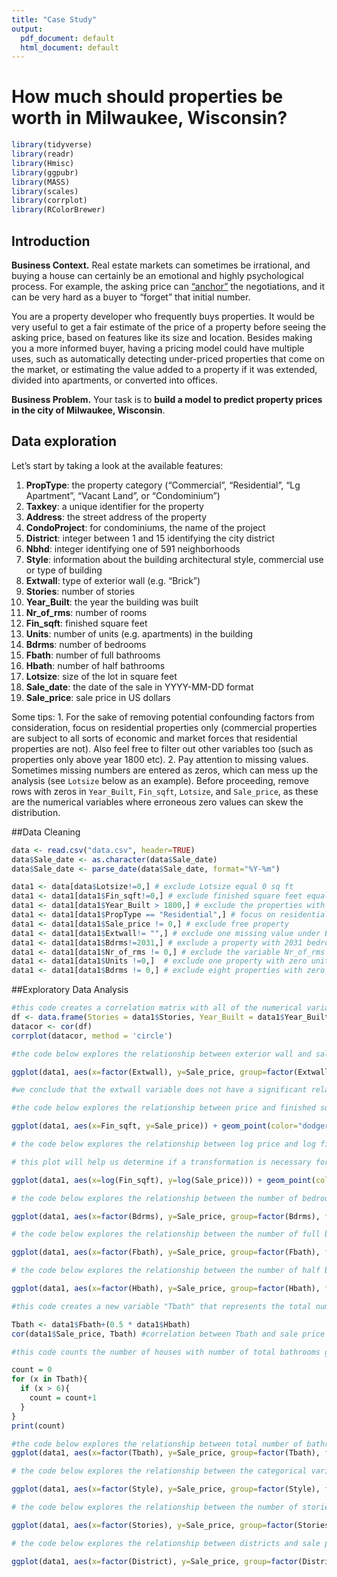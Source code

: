 ---
title: "Case Study"
output:
  pdf_document: default
  html_document: default
---

# How much should properties be worth in Milwaukee, Wisconsin? 



```{r libraries, message=FALSE, warning=FALSE}
library(tidyverse)
library(readr)
library(Hmisc)
library(ggpubr)
library(MASS)
library(scales)
library(corrplot)
library(RColorBrewer)
```


## Introduction

**Business Context.** Real estate markets can sometimes be irrational, and buying a house can certainly be an emotional and highly psychological process. For example, the asking price can [“anchor”](https://en.wikipedia.org/wiki/Anchoring) the negotiations, and it can be very hard as a buyer to “forget” that initial number.

You are a property developer who frequently buys properties. It would be very useful to get a fair estimate of the price of a property before seeing the asking price, based on features like its size and location. Besides making you a more informed buyer, having a pricing model could have multiple uses, such as automatically detecting under-priced properties that come on the market, or estimating the value added to a property if it was extended, divided into apartments, or converted into offices.

**Business Problem.** Your task is to **build a model to predict property prices in the city of Milwaukee, Wisconsin**.

## Data exploration

Let's start by taking a look at the available features:

1. **PropType**: the property category (“Commercial”, “Residential”, “Lg Apartment”, “Vacant Land”, or “Condominium”)
2. **Taxkey**: a unique identifier for the property
3. **Address**: the street address of the property
4. **CondoProject**: for condominiums, the name of the project
5. **District**: integer between 1 and 15 identifying the city district
6. **Nbhd**: integer identifying one of 591 neighborhoods
7. **Style**: information about the building architectural style, commercial use or type of building
8. **Extwall**: type of exterior wall (e.g. “Brick”)
9. **Stories**: number of stories
10. **Year_Built**: the year the building was built
11. **Nr_of_rms**: number of rooms
12. **Fin_sqft**: finished square feet
13. **Units**: number of units (e.g. apartments) in the building
14. **Bdrms**: number of bedrooms
15. **Fbath**: number of full bathrooms
16. **Hbath**: number of half bathrooms
17. **Lotsize**: size of the lot in square feet
18. **Sale_date**: the date of the sale in YYYY-MM-DD format
19. **Sale_price**: sale price in US dollars

Some tips:
1. For the sake of removing potential confounding factors from consideration, focus on residential properties only (commercial properties are subject to all sorts of economic and market forces that residential properties are not). Also feel free to filter out other variables
too (such as properties only above year 1800 etc).
2. Pay attention to missing values. Sometimes missing numbers are entered as zeros, which can mess up the analysis (see `Lotsize` below as an example). Before proceeding, remove rows with zeros in `Year_Built`, `Fin_sqft`, `Lotsize`, and `Sale_price`, as these are the numerical variables where erroneous zero values can skew the distribution.

##Data Cleaning

```{r}
data <- read.csv("data.csv", header=TRUE)
data$Sale_date <- as.character(data$Sale_date)
data$Sale_date <- parse_date(data$Sale_date, format="%Y-%m")

data1 <- data[data$Lotsize!=0,] # exclude Lotsize equal 0 sq ft
data1 <- data1[data1$Fin_sqft!=0,] # exclude finished square feet equal 0 sq ft
data1 <- data1[data1$Year_Built > 1800,] # exclude the properties with unknown building year or were built before 1800 (two properties were built at 200 AC and 920 AC)
data1 <- data1[data1$PropType == "Residential",] # focus on residential properties only
data1 <- data1[data1$Sale_price != 0,] # exclude free property
data1 <- data1[data1$Extwall!= "",] # exclude one missing value under Extwall
data1 <- data1[data1$Bdrms!=2031,] # exclude a property with 2031 bedrooms
data1 <- data1[data1$Nr_of_rms != 0,] # exclude the variable Nr_of_rms from the data set because it is an empty variable with all zeroes
data1 <- data1[data1$Units !=0,]  # exclude one property with zero unit
data1 <- data1[data1$Bdrms != 0,] # exclude eight properties with zero bedrooms
```

##Exploratory Data Analysis

```{r}
#this code creates a correlation matrix with all of the numerical variables in our data 
df <- data.frame(Stories = data1$Stories, Year_Built = data1$Year_Built,Fin_sqft = data1$Fin_sqft, Units = data1$Units, Bdrms = data1$Bdrms,Fbath = data1$Fbath, Hbath = data1$Hbath, Lotsize = data1$Lotsize,Sale_price = data1$Sale_price)
datacor <- cor(df)
corrplot(datacor, method = 'circle')

```

```{r}

#the code below explores the relationship between exterior wall and sale price using a box plot visualization

ggplot(data1, aes(x=factor(Extwall), y=Sale_price, group=factor(Extwall), fill=factor(Extwall))) + geom_boxplot() + labs(title="Price Based on Type of Exterior Wall") + theme(legend.position="none", plot.title=element_text(hjust=1))

#we conclude that the extwall variable does not have a significant relationship with sale price and therefore will not include this variable in our model
```

```{r}

#the code below explores the relationship between price and finished square feet with a scatterplot and the linear relationship overlaid on the data points

ggplot(data1, aes(x=Fin_sqft, y=Sale_price)) + geom_point(color="dodgerblue4") + labs(title="Price vs. Fin_sqft") + geom_smooth(formula=y~x, method=lm, color="red", level=0.95, se=FALSE) + theme(plot.title=element_text(hjust=0.5)) +  scale_y_continuous(labels=function(y){y/10^6})

```

```{r}

# the code below explores the relationship between log price and log finished square feet with a scatterplot and the linear relationship overlaid on the data points

# this plot will help us determine if a transformation is necessary for these variables

ggplot(data1, aes(x=log(Fin_sqft), y=log(Sale_price))) + geom_point(color="dodgerblue4") + labs(title="Log Price vs. Log Fin_sqft") + geom_smooth(formula=y~x, method=lm, color="red", level=0.95, se=FALSE) + theme(plot.title=element_text(hjust=0.5)) + scale_y_continuous(labels=function(y){y/10^6})

```
```{r}

# the code below explores the relationship between the number of bedrooms and the sale price of a home through a box plot

ggplot(data1, aes(x=factor(Bdrms), y=Sale_price, group=factor(Bdrms), fill=factor(Bdrms))) + geom_boxplot() + labs(title="Price Based on Number of Bedrooms") + theme(legend.position="none", plot.title=element_text(hjust=1))

```

```{r}

# the code below explores the relationship between the number of full bathrooms and the sale price of a home with a box plot visualization

ggplot(data1, aes(x=factor(Fbath), y=Sale_price, group=factor(Fbath), fill=factor(Fbath))) + geom_boxplot() + labs(title="Price Based on Number of Full Bathrooms") + theme(legend.position="none", plot.title=element_text(hjust=1))

```


``` {r}

# the code below explores the relationship between the number of half bathrooms and the sale price of a home with a box plot visualization

ggplot(data1, aes(x=factor(Hbath), y=Sale_price, group=factor(Hbath), fill=factor(Hbath))) + geom_boxplot() + labs(title="Price Based on Number of Half Bathrooms") + theme(legend.position="none", plot.title=element_text(hjust=1))

```


```{r}

#this code creates a new variable "Tbath" that represents the total number of bathrooms for each house

Tbath <- data1$Fbath+(0.5 * data1$Hbath)
cor(data1$Sale_price, Tbath) #correlation between Tbath and sale price

#this code counts the number of houses with number of total bathrooms greater than zero (see box plot below for this significance)

count = 0
for (x in Tbath){
  if (x > 6){
    count = count+1
  }
}
print(count)

#the code below explores the relationship between total number of bathrooms and a home's sale price through a box plot visualization 
ggplot(data1, aes(x=factor(Tbath), y=Sale_price, group=factor(Tbath), fill=factor(Tbath))) + geom_boxplot() + labs(title="Price Based on Number of Total Bathrooms") + theme(legend.position="none", plot.title=element_text(hjust=1))

```
  

```{r}

# the code below explores the relationship between the categorical variable "style" and sale price of a home through a box plot visualization 

ggplot(data1, aes(x=factor(Style), y=Sale_price, group=factor(Style), fill=factor(Style))) + geom_boxplot() + labs(title="Price Based on Style") + theme(legend.position="none", plot.title=element_text(hjust=0.5),axis.text.x=element_text(angle=90, vjust=0.5, hjust=1))

```


``` {r}

# the code below explores the relationship between the number of stories in a home and its sale price through a box plot visualization

ggplot(data1, aes(x=factor(Stories), y=Sale_price, group=factor(Stories), fill=factor(Stories))) + geom_boxplot() + labs(title="Price Based on Number of Stories") + theme(legend.position="none", plot.title=element_text(hjust=1))

```


``` {r}

# the code below explores the relationship between districts and sale price of a home through a box plot visualization

ggplot(data1, aes(x=factor(District), y=Sale_price, group=factor(District), fill=factor(District))) + geom_boxplot() + labs(title="Price Based on District Number") + theme(legend.position="none", plot.title=element_text(hjust=1))

```